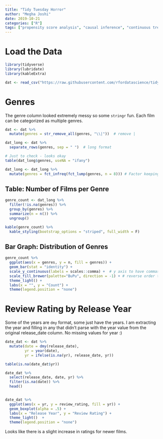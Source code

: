 ```yaml
---
title: "Tidy Tuesday Horror"
author: "Megha Joshi"
date: 2019-10-21
categories: ["R"]
tags: ["propensity score analysis", "causal inference", "continuous treatment"]
---
```



# Load the Data 

```r
library(tidyverse)
library(lubridate)
library(kableExtra)

dat <- read_csv("https://raw.githubusercontent.com/rfordatascience/tidytuesday/master/data/2019/2019-10-22/horror_movies.csv")
```

# Genres

The genre column looked extremely messy so some `stringr` fun. Each film can be categorized as multiple genres. 

```r
dat <- dat %>%
  mutate(genres = str_remove_all(genres, "\\|"))  # remove |

dat_long <- dat %>% 
  separate_rows(genres, sep = " ")  # long format

# Just to check - looks okay
table(dat_long$genres, useNA = "ifany")

dat_long <- dat_long %>%
  mutate(genres = fct_infreq(fct_lump(genres, n = 8))) # Factor keeping 8 most frequent categories and lumping the rest to Other and order the factor by frequency
```

## Table: Number of Films per Genre

```r
genre_count <- dat_long %>%
  filter(!is.na(genres)) %>%
  group_by(genres) %>%
  summarize(n = n()) %>%
  ungroup() 

kable(genre_count) %>%
  kable_styling(bootstrap_options = "striped", full_width = F)
```

## Bar Graph: Distribution of Genres

```r
genre_count %>%
  ggplot(aes(x = genres, y = n, fill = genres)) +
  geom_bar(stat = "identity") + 
  scale_y_continuous(labels = scales::comma) +  # y axis to have commas 
  scale_fill_brewer(palette="BuPu", direction = -1) + # reverse order the palette
  theme_light() + 
  labs(x = "", y = "Count") + 
  theme(legend.position = "none")
```


# Review Rating by Release Year

Some of the years are `dmy` format, some just have the years. I am extracting the year and filling in any that didn't parse with the year value from the original release_date column. No missing values for year :) 

```r
date_dat <- dat %>%
  mutate(date = dmy(release_date),
         yr = year(date),
         yr = ifelse(is.na(yr), release_date, yr))

table(is.na(date_dat$yr))

date_dat %>%
  select(release_date, date, yr) %>%
  filter(is.na(date)) %>%
  head()

  
date_dat %>%  
  ggplot(aes(x = yr, y = review_rating, fill = yr)) +
  geom_boxplot(alpha = .5) + 
  labs(x = "Release Year", y = "Review Rating") + 
  theme_light()  + 
  theme(legend.position = "none")
```


Looks like there is a slight increase in ratings for newer films.
